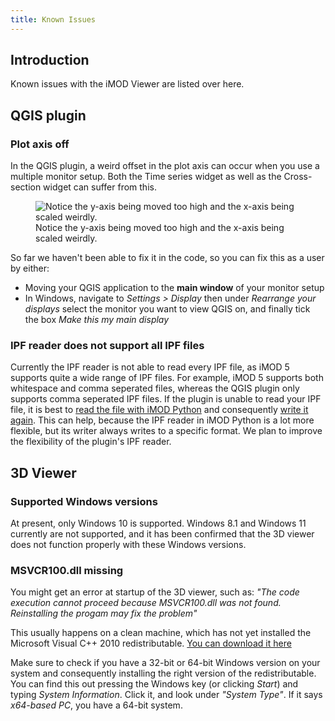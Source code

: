 ```yaml
---
title: Known Issues
---
```


## Introduction

Known issues with the iMOD Viewer are listed over here.

## QGIS plugin

### Plot axis off

In the QGIS plugin, a weird offset in the plot axis can occur when you
use a multiple monitor setup. Both the Time series widget as well as the
Cross-section widget can suffer from this.

![Notice the y-axis being moved too high and the x-axis being scaled
weirdly.](figures/qgis_issues/plot_axis_offset.png)

So far we haven\'t been able to fix it in the code, so you can fix this
as a user by either:

-   Moving your QGIS application to the **main window** of your monitor
    setup
-   In Windows, navigate to *Settings \> Display* then under *Rearrange
    your displays* select the monitor you want to view QGIS on, and
    finally tick the box *Make this my main display*

### IPF reader does not support all IPF files

Currently the IPF reader is not able to read every IPF file, as iMOD 5 supports
quite a wide range of IPF files. For example, iMOD 5 supports both whitespace
and comma seperated files, whereas the QGIS plugin only supports comma
seperated IPF files. If the plugin is unable to read your IPF file, it is best
to [read the file with iMOD
Python](https://deltares.gitlab.io/imod/imod-python/api/generated/io/imod.ipf.read.html)
and consequently [write it
again](https://deltares.gitlab.io/imod/imod-python/api/generated/io/imod.ipf.write.html).
This can help, because the IPF reader in iMOD Python is a lot more flexible,
but its writer always writes to a specific format. We plan to improve the
flexibility of the plugin\'s IPF reader.

## 3D Viewer

### Supported Windows versions

At present, only Windows 10 is supported. Windows 8.1 and Windows 11 currently
are not supported, and it has been confirmed that the 3D viewer does not
function properly with these Windows versions.

### MSVCR100.dll missing

You might get an error at startup of the 3D viewer, such as: *\"The code
execution cannot proceed because MSVCR100.dll was not found.
Reinstalling the progam may fix the problem\"*

This usually happens on a clean machine, which has not yet installed the
Microsoft Visual C++ 2010 redistributable. [You can download it
here](https://www.microsoft.com/en-us/download/details.aspx?id=26999)

Make sure to check if you have a 32-bit or 64-bit Windows version on
your system and consequently installing the right version of the
redistributable. You can find this out pressing the Windows key (or
clicking *Start*) and typing *System Information*. Click it, and look
under *\"System Type\"*. If it says *x64-based PC*, you have a 64-bit
system.
